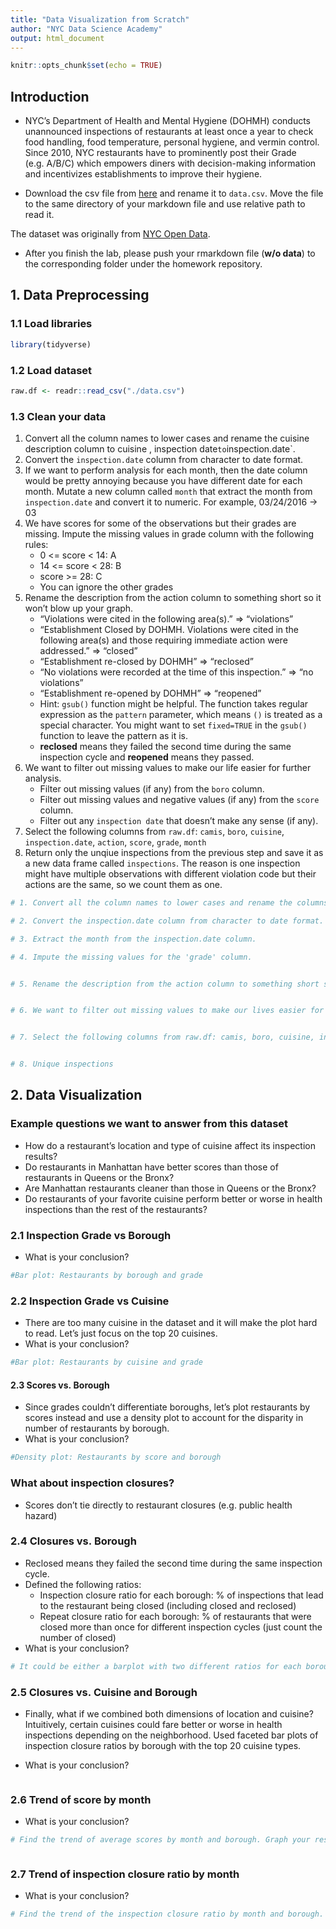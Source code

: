 ```yaml
---
title: "Data Visualization from Scratch"
author: "NYC Data Science Academy"
output: html_document
---
```


```r
knitr::opts_chunk$set(echo = TRUE)
```


## Introduction 

+ NYC's Department of Health and Mental Hygiene (DOHMH) conducts unannounced inspections of restaurants at least once a year to check food handling, food temperature, personal hygiene, and vermin control. Since 2010, NYC restaurants have to prominently post their Grade (e.g. A/B/C) which empowers diners with decision-making information and incentivizes establishments to improve their hygiene.

+ Download the csv file from [here](https://lukepublicbucket.s3.us-east-2.amazonaws.com/nyc_dohmh_20210724.csv) and rename it to `data.csv`. Move the file to the same directory of your markdown file and use relative path to read it.

The dataset was originally from [NYC Open Data](https://data.cityofnewyork.us/Health/DOHMH-New-York-City-Restaurant-Inspection-Results/43nn-pn8j).

+ After you finish the lab, please push your rmarkdown file (**w/o data**) to the corresponding folder under the homework repository.


## 1. Data Preprocessing

### 1.1 Load libraries
```r
library(tidyverse)
```

### 1.2 Load dataset
```r
raw.df <- readr::read_csv("./data.csv")
```

### 1.3 Clean your data
1. Convert all the column names to lower cases and rename the   cuisine description  column to  cuisine ,   inspection date` to `inspection.date`.
2. Convert the `inspection.date` column from character to date format.
3. If we want to perform analysis for each month, then the date column would be pretty annoying because you have different date for each month. Mutate a new column called `month` that extract the month from `inspection.date` and convert it to numeric. For example, 03/24/2016 -> 03
4. We have scores for some of the observations but their grades are missing. Impute the missing values in grade column with the following rules:
    + 0 <= score < 14: A
    + 14 <= score < 28: B
    + score >= 28: C
    + You can ignore the other grades
5. Rename the description from the action column to something short so it won't blow up your graph.
    + "Violations were cited in the following area(s)." => "violations"
    + "Establishment Closed by DOHMH. Violations were cited in the following area(s) and those requiring immediate action were addressed." => "closed"
    + "Establishment re-closed by DOHMH" => "reclosed"
    + "No violations were recorded at the time of this inspection." => "no violations"
    + "Establishment re-opened by DOHMH" => "reopened"
    + Hint: `gsub()` function might be helpful. The function takes regular expression as the `pattern` parameter, which means `()` is treated as a special character. You might want to set `fixed=TRUE` in the `gsub()` function to leave the pattern as it is.
    + **reclosed** means they failed the second time during the same inspection cycle and **reopened** means they passed.
6. We want to filter out missing values to make our life easier for further analysis.
    + Filter out missing values (if any) from the `boro` column.
    + Filter out missing values and negative values  (if any)  from the `score` column.
    + Filter out any `inspection date` that doesn't make any sense  (if any).
7. Select the following columns from `raw.df`: `camis`, `boro`, `cuisine`, `inspection.date`, `action`, `score`, `grade`, `month`
8. Return only the unqiue inspections from the previous step and save it as a new data frame called `inspections`. The reason is one inspection might have multiple observations with different violation code but their actions are the same, so we count them as one.


```r
# 1. Convert all the column names to lower cases and rename the columns that have empty space.

# 2. Convert the inspection.date column from character to date format.

# 3. Extract the month from the inspection.date column.

# 4. Impute the missing values for the 'grade' column.


# 5. Rename the description from the action column to something short so it won't blow up your graph.


# 6. We want to filter out missing values to make our lives easier for further analysis.


# 7. Select the following columns from raw.df: camis, boro, cuisine, inspection.date, action, score, grade, month


# 8. Unique inspections

```


## 2. Data Visualization
### Example questions we want to answer from this dataset

- How do a restaurant's location and type of cuisine affect its inspection results?
- Do restaurants in Manhattan have better scores than those of restaurants in Queens or the Bronx?
- Are Manhattan restaurants cleaner than those in Queens or the Bronx? 
- Do restaurants of your favorite cuisine perform better or worse in health inspections than the rest of the restaurants?

### 2.1 Inspection Grade vs Borough
- What is your conclusion?
```r
#Bar plot: Restaurants by borough and grade
```



### 2.2 Inspection Grade vs Cuisine
- There are too many cuisine in the dataset and it will make the plot hard to read. Let's just focus on the top 20 cuisines.
- What is your conclusion?
```r
#Bar plot: Restaurants by cuisine and grade
```



#### 2.3 Scores vs. Borough
- Since grades couldn't differentiate boroughs, let's plot restaurants by scores instead and use a density plot to account for the disparity in number of restaurants by borough.
- What is your conclusion?
```r
#Density plot: Restaurants by score and borough

```

### What about inspection closures?
- Scores don't tie directly to restaurant closures (e.g. public health hazard)

### 2.4 Closures vs. Borough

- Reclosed means they failed the second time during the same inspection cycle.
- Defined the following ratios:
    - Inspection closure ratio for each borough: % of inspections that lead to the restaurant being closed (including closed and reclosed)
    - Repeat closure ratio for each borough: % of restaurants that were closed more than once for different inspection cycles (just count the number of closed)
- What is your conclusion?
```r
# It could be either a barplot with two different ratios for each borough or a scatterplot with two ratios as x and y axises.


```

### 2.5 Closures vs. Cuisine and Borough
- Finally, what if we combined both dimensions of location and cuisine? Intuitively, certain cuisines could fare better or worse in health inspections depending on the neighborhood. Used faceted bar plots of inspection closure ratios by borough with the top 20 cuisine types.

- What is your conclusion?
```r

```


### 2.6 Trend of score by month
- What is your conclusion?
```r
# Find the trend of average scores by month and borough. Graph your result



```


### 2.7 Trend of inspection closure ratio by month
- What is your conclusion?
```r
# Find the trend of the inspection closure ratio by month and borough. Graph your result.


```

